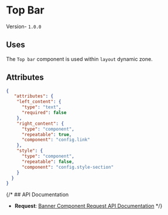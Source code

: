 


# Top Bar
Version- `1.0.0`

## Uses
The `Top bar` component is used within `layout` dynamic zone.


## Attributes

```json
{
   "attributes": {
    "left_content": {
      "type": "text",
      "required": false
    },
    "right_content": {
      "type": "component",
      "repeatable": true,
      "component": "config.link"
    },
    "style": {
      "type": "component",
      "repeatable": false,
      "component": "config.style-section"
    }
  }
}
```

{/* ## API Documentation

- **Request**: [Banner Component Request API Documentation](#) */}